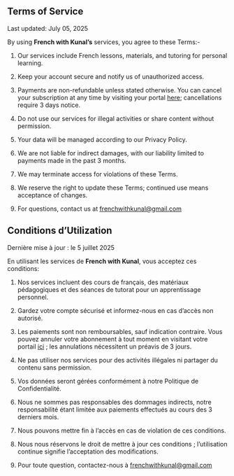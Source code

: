 ::: {.content-visible when-profile="english"}
# Terms of Service

Last updated: July 05, 2025

By using **French with Kunal's** services, you agree to these Terms:-

1.  Our services include French lessons, materials, and tutoring for personal learning.

2.  Keep your account secure and notify us of unauthorized access.

3.  Payments are non-refundable unless stated otherwise. You can cancel your subscription at any time by visiting your portal [here](https://billing.stripe.com/p/login/9AQcPg2i52jtaSk4gg); cancellations require 3 days notice.

4.  Do not use our services for illegal activities or share content without permission.

5.  Your data will be managed according to our Privacy Policy.

6.  We are not liable for indirect damages, with our liability limited to payments made in the past 3 months.

7.  We may terminate access for violations of these Terms.

8.  We reserve the right to update these Terms; continued use means acceptance of changes.

9.  For questions, contact us at [frenchwithkunal\@gmail.com](mailto:frenchwithkunal@gmail.com)

:::

::: {.content-visible when-profile="french"}
# Conditions d'Utilization

Dernière mise à jour : le 5 juillet 2025

En utilisant les services de **French with Kunal**, vous acceptez ces conditions:

1.  Nos services incluent des cours de français, des matériaux pédagogiques et des séances de tutorat pour un apprentissage personnel.

2.  Gardez votre compte sécurisé et informez-nous en cas d'accès non autorisé.

3.  Les paiements sont non remboursables, sauf indication contraire. Vous pouvez annuler votre abonnement à tout moment en visitant votre portail [ici](https://billing.stripe.com/p/login/9AQcPg2i52jtaSk4gg) ; les annulations nécessitent un préavis de 3 jours.

4.  Ne pas utiliser nos services pour des activités illégales ni partager du contenu sans permission.

5.  Vos données seront gérées conformément à notre Politique de Confidentialité.

6.  Nous ne sommes pas responsables des dommages indirects, notre responsabilité étant limitée aux paiements effectués au cours des 3 derniers mois.

7.  Nous pouvons mettre fin à l'accès en cas de violation de ces conditions.

8.  Nous nous réservons le droit de mettre à jour ces conditions ; l'utilisation continue signifie l'acceptation des modifications.

9.  Pour toute question, contactez-nous à [frenchwithkunal\@gmail.com](mailto:frenchwithkunal@gmail.com)

:::